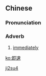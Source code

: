 ==Chinese==
{{zh-forms}}

===Pronunciation===
{{zh-pron
|m=jísù
|cat=adv
}}

===Adverb===
{{zh-adv}}

# {{lb|zh|literary}} [[immediately]]

[[Category:Mandarin literary terms|ji2su4]]

[[ko:即速]]